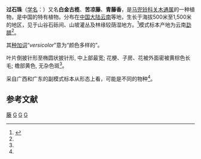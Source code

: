 {{Speciesbox
| genus = Isotrema
| species = versicolor
| authority =  (S. M. Hwang) X. X. Zhu, S. Liao & J. S. Ma, 2019
| synonyms = 
* 变色马兜铃 ''Aristolochia versicolor'' S. M. Hwang
| synonyms_ref = <ref name="biods.2019183">{{cite journal |last1=Xinxin |first1=Zhu |last2=Jun |first2=Wang |last3=Shuai |first3=Liao |last4=Jinshuang |first4=Ma |title=Synopsis of Aristolochia L. and Isotrema Raf. (Aristolochiaceae) in China |journal=Biodiversity Science |date=2019-10-20 |volume=27 |issue=10 |pages=1143 |doi=10.17520/biods.2019183}}</ref>
}}
'''过石珠'''（[[学名|学名]]：{{lang|la|''Isotrema versicolor''}}）又名'''白金古榄'''、'''苦凉藤'''、'''青藤香'''，是[[马兜铃科|马兜铃科]][[关木通属|关木通属]]的一种植物，是中国的特有植物。分布在[[中国大陆|中国大陆]][[云南|云南]]等地，生长于海拔500米至1,500米的地区，见于山谷石砾间、山坡灌丛及林缘较荫湿地方。<ref>{{cite web| url =http://www.bioinfo.cn/db05/KmzwSpecies.php?action=view&id=474| title =变色马兜铃| work =《中国高等植物数据库全库》| publisher =中国科学院微生物研究所| author =昆明植物研究所| accessdate =2009-02-21| deadurl =yes| archiveurl =https://web.archive.org/web/20160305050405/http://www.bioinfo.cn/db05/KmzwSpecies.php?action=view&id=474| archivedate =2016-03-05}}</ref>模式标本产地为云南[[勐腊|勐腊]]<ref name="biods.2019183" />。

其[[种加词|种加词]]“''versicolor''”意为“颜色多样的”。

叶片倒披针形至椭圆状披针形, 中上部最宽; 花梗、子房、花被外面密被黄棕色长毛; 檐部黄色, 无杂色斑<ref name="biods.2019183" />。

采自广西和广东的副模式标本从形态上看，可能是不同的物种<ref name="biods.2019183" />。

==参考文献==
{{reflist}}

{{Taxonbar|from=Q89021041}}

[[Category:藥用植物|藤]]
[[Category:关木通属|G]]
[[Category:中國特有植物|G]]
[[Category:2019年描述的植物|G]]